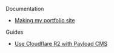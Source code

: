 
<PostWrapper>

Documentation

- [Making my portfolio site](/site)

Guides

- [Use Cloudflare R2 with Payload CMS](/payload-r2)

</PostWrapper>
